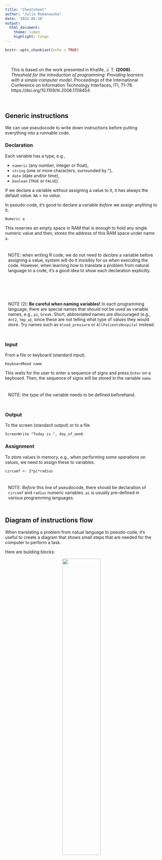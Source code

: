 ```yaml
---
title: "Cheatsheet"
author: "Julia Romanowska"
date: '2022-05-10'
output: 
  html_document:
    theme: lumen
    highlight: tango
---
```


```r
knitr::opts_chunk$set(echo = TRUE)
```

<div class="alert-info" style="padding: 20px; border-radius: 10px;">
This is based on the work presented in Khalife, J. T. **(2006)**. 
_Threshold for the introduction of programming: Providing learners with a_
_simple computer model._ Proceedings of the International Conference on
Information Technology Interfaces, ITI, 71–76. 
https://doi.org/10.1109/iti.2006.1708454
</div>

## Generic instructions

We can use pseudocode to write down instructions before putting everything
into a runnable code.

### Declaration

Each variable has a type, e.g.,

- `numeric` (any number, integer or float),
- `string` (one or more characters, surrounded by \"),
- `date` (date and/or time),
- `boolean` (`TRUE` or `FALSE`).

If we declare a variable without assigning a value to it, it has always
the default value: `NA` = _no value_.

In pseudo-code, it's good to declare a variable _before_ we assign anything
to it.

```
Numeric a
```

This reserves an empty space in RAM that is enough to hold any single numeric
value and then, stores the address of this RAM space under name `a`.

<div class="alert-success" style="padding: 10px; border-radius: 10px;">
NOTE: when writing R code, we do not need to _declare_ a variable before
assigning a value, system will do it invisibly for us when executing the code.
However, when learning how to translate a problem from natural language to a
code, it's a good idea to show each declaration explicitly.
</div>

<br>

<div class="alert-success" style="padding: 10px; border-radius: 10px;">
NOTE (2): **Be careful when naming variables!** In each programming
language, there are special names that should not be used as variable
names, e.g., `pi`, `break`. Short, abbreviated names are discouraged (e.g.,
`dnt2`, `tmp_a`), since these are not telling what type of values they 
would store. Try names such as `blood_pressure` or `AllPatientsHospital` instead.
</div>

### Input

From a file or keyboard (standard input).

```
KeyboardRead name
```

This waits for the user to enter a sequence of signs and press `Enter` on a
keyboard. Then, the sequence of signs will be stored in the variable `name`.

<div class="alert-success" style="padding: 10px; border-radius: 10px;">
NOTE: the _type_ of the variable needs to be defined beforehand.
</div>

### Output

To the screen (standard output) or to a file.

```
ScreenWrite "Today is ", day_of_week
```

### Assignment

To store values in memory, e.g., when performing some operations on values,
we need to assign these to variables.

```
circumf <- 2*pi*radius
```

<div class="alert-success" style="padding: 10px; border-radius: 10px;">
NOTE: _Before_ this line of pseudocode, there should be declaration of
`circumf` and `radius` numeric variables. `pi` is usually pre-defined in
various programming languages.
</div>

## Diagram of instructions flow

When translating a problem from natual language to pseudo-code, it's useful
to create a diagram that shows small steps that are needed for the computer
to perform a task.

Here are building blocks:

<center>
<img src="figs/Khalife_2006_fig_flowchart1.jpg" style="width: 50%;">
</center>
